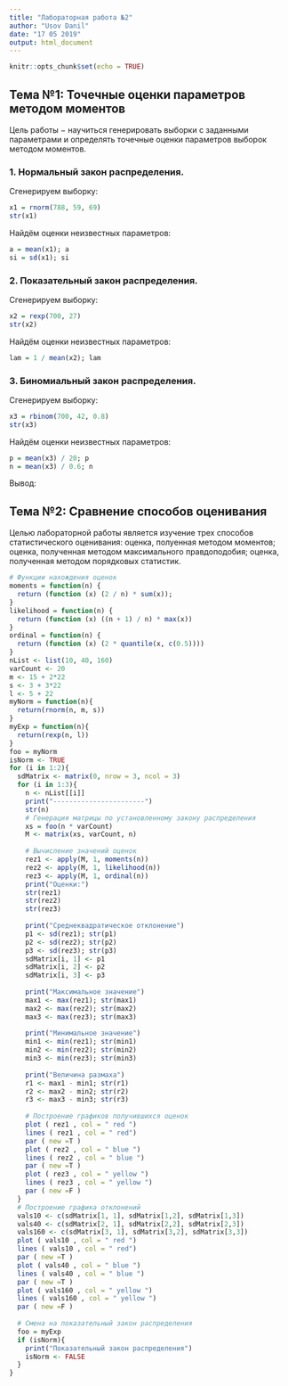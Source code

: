 ```yaml
---
title: "Лабораторная работа №2"
author: "Usov Danil"
date: "17 05 2019"
output: html_document
---
```


```r
knitr::opts_chunk$set(echo = TRUE)
```
## Тема №1: Точечные оценки параметров методом моментов
Цель работы − научиться генерировать выборки с заданными параметрами и определять точечные оценки параметров выборок методом моментов.

### 1. Нормальный закон распределения.

Сгенерируем выборку:
```r
x1 = rnorm(788, 59, 69)
str(x1)
```
Найдём оценки неизвестных параметров:
```r
a = mean(x1); a
si = sd(x1); si
```

### 2. Показательный закон распределения.

Сгенерируем выборку:
```r
x2 = rexp(700, 27)
str(x2)
```
Найдём оценки неизвестных параметров:
```r
lam = 1 / mean(x2); lam
```

### 3. Биномиальный закон распределения.

Сгенерируем выборку:
```r
x3 = rbinom(700, 42, 0.8)
str(x3)
```
Найдём оценки неизвестных параметров:
```r
p = mean(x3) / 20; p
n = mean(x3) / 0.6; n
```
Вывод: 

## Тема №2: Сравнение способов оценивания
Целью лабораторной работы является изучение трех способов статистического оценивания: оценка, полуенная методом моментов; оценка, полученная методом максимального правдоподобия; оценка, полученная методом порядковых статистик.
```r
# Функции нахождения оценок
moments = function(n) { 
  return (function (x) (2 / n) * sum(x));
}
likelihood = function(n) {
  return (function (x) ((n + 1) / n) * max(x))
}
ordinal = function(n) {
  return (function (x) (2 * quantile(x, c(0.5))))
}
nList <- list(10, 40, 160)
varCount <- 20
m <- 15 + 2*22
s <- 3 + 3*22
l <- 5 + 22
myNorm = function(n){
  return(rnorm(n, m, s))
}
myExp = function(n){
  return(rexp(n, l))
}
foo = myNorm
isNorm <- TRUE
for (i in 1:2){
  sdMatrix <- matrix(0, nrow = 3, ncol = 3)
  for (i in 1:3){
    n <- nList[[i]]
    print("-----------------------")
    str(n)
    # Генерация матрицы по установленному закону распределения
    xs = foo(n * varCount)
    M <- matrix(xs, varCount, n)
    
    # Вычисление значений оценок
    rez1 <- apply(M, 1, moments(n))
    rez2 <- apply(M, 1, likelihood(n))
    rez3 <- apply(M, 1, ordinal(n))
    print("Оценки:")
    str(rez1)
    str(rez2)
    str(rez3)
    
    print("Среднеквадратическое отклонение")
    p1 <- sd(rez1); str(p1)
    p2 <- sd(rez2); str(p2)
    p3 <- sd(rez3); str(p3)
    sdMatrix[i, 1] <- p1
    sdMatrix[i, 2] <- p2
    sdMatrix[i, 3] <- p3
    
    print("Максимальное значение")
    max1 <- max(rez1); str(max1)
    max2 <- max(rez2); str(max2)
    max3 <- max(rez3); str(max3)
    
    print("Минимальное значение")
    min1 <- min(rez1); str(min1)
    min2 <- min(rez2); str(min2)
    min3 <- min(rez3); str(min3)
    
    print("Величина размаха")
    r1 <- max1 - min1; str(r1)
    r2 <- max2 - min2; str(r2)
    r3 <- max3 - min3; str(r3)
    
    # Построение графиков получившихся оценок
    plot ( rez1 , col = " red ")
    lines ( rez1 , col = " red")
    par ( new =T )
    plot ( rez2 , col = " blue ")
    lines ( rez2 , col = " blue ")
    par ( new =T )
    plot ( rez3 , col = " yellow ")
    lines ( rez3 , col = " yellow ")
    par ( new =F )
  }
  # Построение графика отклонений
  vals10 <- c(sdMatrix[1, 1], sdMatrix[1,2], sdMatrix[1,3])
  vals40 <- c(sdMatrix[2, 1], sdMatrix[2,2], sdMatrix[2,3])
  vals160 <- c(sdMatrix[3, 1], sdMatrix[3,2], sdMatrix[3,3])
  plot ( vals10 , col = " red ")
  lines ( vals10 , col = " red")
  par ( new =T )
  plot ( vals40 , col = " blue ")
  lines ( vals40 , col = " blue ")
  par ( new =T )
  plot ( vals160 , col = " yellow ")
  lines ( vals160 , col = " yellow ")
  par ( new =F )
  
  # Смена на показательный закон распределения
  foo = myExp
  if (isNorm){
    print("Показательный закон распределения")
    isNorm <- FALSE
  }
}
```